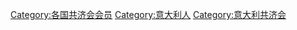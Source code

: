 {{Commons category|Freemasons from Italy}}

[[Category:各国共济会会员|Category:各国共济会会员]]
[[Category:意大利人|Category:意大利人]]
[[Category:意大利共济会|Category:意大利共济会]]